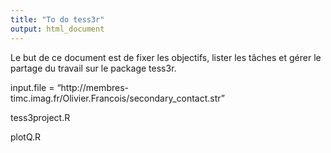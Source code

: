 ```yaml
---
title: "To do tess3r"
output: html_document
---
```


Le but de ce document est de fixer les objectifs, lister les tâches et gérer le partage du travail sur le package tess3r.



input.file = "http://membres-timc.imag.fr/Olivier.Francois/secondary_contact.str"




tess3project.R


plotQ.R


